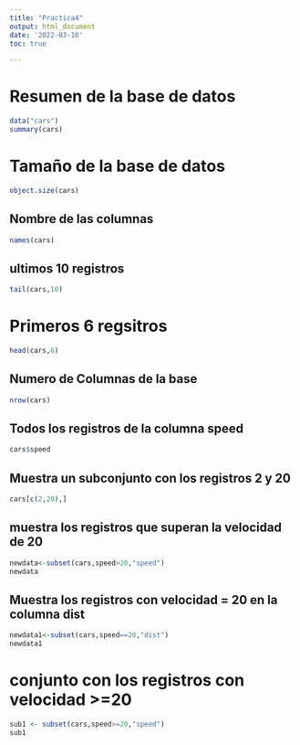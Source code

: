 ```yaml
---
title: "Practica4"
output: html_document
date: '2022-03-10'
toc: true

---
```


#  Resumen de la base de datos 

```r
data("cars")
summary(cars)

```

# Tamaño de la base de datos
```r
object.size(cars)
```
## Nombre de las columnas
```r
names(cars)
```
## ultimos 10 registros
```r
tail(cars,10)
```
# Primeros 6 regsitros 
```r
head(cars,6)
```
## Numero de Columnas de la base
```r
nrow(cars)
```
## Todos los registros de la columna speed
```r
cars$speed
```
## Muestra un subconjunto con los registros 2 y 20
```r
cars[c(2,20),]
```
## muestra los registros que superan la velocidad de 20 
```r
newdata<-subset(cars,speed>20,"speed") 
newdata
```

## Muestra los registros con velocidad = 20 en la columna dist
```r
newdata1<-subset(cars,speed==20,"dist") 
newdata1
```
# conjunto con los registros con velocidad >=20
```r
sub1 <- subset(cars,speed>=20,"speed") 
sub1
```


